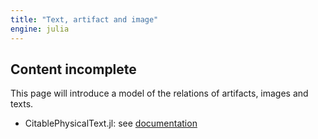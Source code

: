 ```yaml
---
title: "Text, artifact and image"
engine: julia
---
```



:::{.callout-caution}
## Content incomplete

This page will introduce a model of the relations of artifacts, images and texts.
:::



- CitablePhysicalText.jl: see [documentation](https://cite-architecture.github.io/CitablePhysicalText.jl/stable/)
